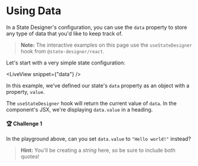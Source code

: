# Using Data

In a State Designer's configuration, you can use the `data` property to store any type of data that you'd like to keep track of.

> **Note:** The interactive examples on this page use the `useStateDesigner` hook from `@state-designer/react`.

Let's start with a very simple state configuration:

<LiveView snippet={"data"} />

In this example, we've defined our state's `data` property as an object with a property, `value`.

The `useStateDesigner` hook will return the current value of `data`. In the component's JSX, we're displaying `data.value` in a heading.

#### 🏆 Challenge 1

In the playground above, can you set `data.value` to `"Hello world!"` instead?

> **Hint:** You'll be creating a _string_ here, so be sure to include both quotes!
